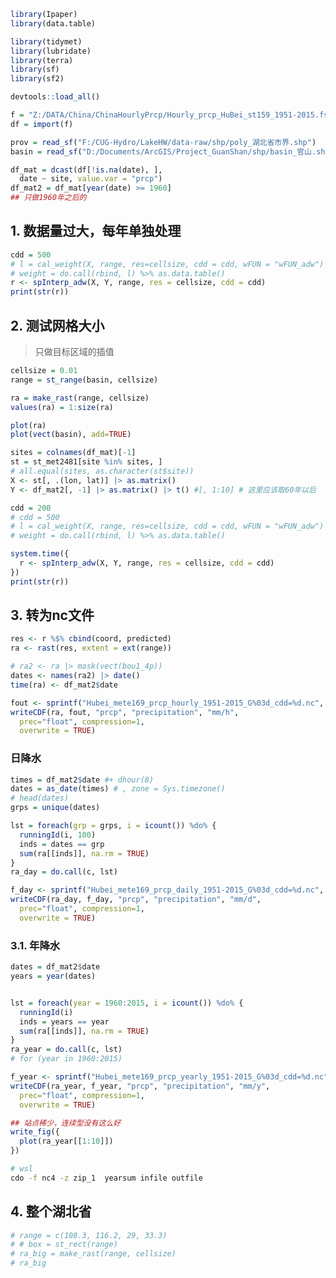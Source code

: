```r
library(Ipaper)
library(data.table)

library(tidymet)
library(lubridate)
library(terra)
library(sf)
library(sf2)

devtools::load_all()
```

```r
f = "Z:/DATA/China/ChinaHourlyPrcp/Hourly_prcp_HuBei_st159_1951-2015.fst"
df = import(f)

prov = read_sf("F:/CUG-Hydro/LakeHW/data-raw/shp/poly_湖北省市界.shp")
basin = read_sf("D:/Documents/ArcGIS/Project_GuanShan/shp/basin_官山.shp")
```


```r
df_mat = dcast(df[!is.na(date), ], 
  date ~ site, value.var = "prcp")
df_mat2 = df_mat[year(date) >= 1960]
## 只做1960年之后的
```

## 1. 数据量过大，每年单独处理

```r
cdd = 500
# l = cal_weight(X, range, res=cellsize, cdd = cdd, wFUN = "wFUN_adw")
# weight = do.call(rbind, l) %>% as.data.table()  
r <- spInterp_adw(X, Y, range, res = cellsize, cdd = cdd)
print(str(r))
```


## 2. 测试网格大小

> 只做目标区域的插值

```r
cellsize = 0.01
range = st_range(basin, cellsize)

ra = make_rast(range, cellsize)
values(ra) = 1:size(ra)

plot(ra)
plot(vect(basin), add=TRUE)
```


```r
sites = colnames(df_mat)[-1]
st = st_met2481[site %in% sites, ]
# all.equal(sites, as.character(st$site))
X <- st[, .(lon, lat)] |> as.matrix()
Y <- df_mat2[, -1] |> as.matrix() |> t() #[, 1:10] # 这里应该取60年以后

cdd = 200
# cdd = 500
# l = cal_weight(X, range, res=cellsize, cdd = cdd, wFUN = "wFUN_adw")
# weight = do.call(rbind, l) %>% as.data.table()  

system.time({
  r <- spInterp_adw(X, Y, range, res = cellsize, cdd = cdd)
})
print(str(r))
```

## 3. 转为nc文件

```r
res <- r %$% cbind(coord, predicted)
ra <- rast(res, extent = ext(range))

# ra2 <- ra |> mask(vect(bou1_4p))
dates <- names(ra2) |> date()
time(ra) <- df_mat2$date

fout <- sprintf("Hubei_mete169_prcp_hourly_1951-2015_G%03d_cdd=%d.nc", cellsize * 100, cdd)
writeCDF(ra, fout, "prcp", "precipitation", "mm/h",
  prec="float", compression=1,
  overwrite = TRUE)
```


### 日降水

```r
times = df_mat2$date #+ dhour(8)
dates = as_date(times) # , zone = Sys.timezone()
# head(dates)
grps = unique(dates)

lst = foreach(grp = grps, i = icount()) %do% {
  runningId(i, 100)
  inds = dates == grp
  sum(ra[[inds]], na.rm = TRUE)
}
ra_day = do.call(c, lst)
```

```r
f_day <- sprintf("Hubei_mete169_prcp_daily_1951-2015_G%03d_cdd=%d.nc", cellsize * 100, cdd)
writeCDF(ra_day, f_day, "prcp", "precipitation", "mm/d",
  prec="float", compression=1,
  overwrite = TRUE)
```


### 3.1. 年降水

```r
dates = df_mat2$date
years = year(dates)


lst = foreach(year = 1960:2015, i = icount()) %do% {
  runningId(i)
  inds = years == year
  sum(ra[[inds]], na.rm = TRUE)
}
ra_year = do.call(c, lst)
# for (year in 1960:2015)
```

```r
f_year <- sprintf("Hubei_mete169_prcp_yearly_1951-2015_G%03d_cdd=%d.nc", cellsize * 100, cdd)
writeCDF(ra_year, f_year, "prcp", "precipitation", "mm/y",
  prec="float", compression=1,
  overwrite = TRUE)
```

```r
## 站点稀少，连续型没有这么好
write_fig({
  plot(ra_year[[1:10]])
})
```


```bash
# wsl
cdo -f nc4 -z zip_1  yearsum infile outfile
```

## 4. 整个湖北省

```r
# range = c(108.3, 116.2, 29, 33.3)
# # box = st_rect(range)
# ra_big = make_rast(range, cellsize)
# ra_big
```
